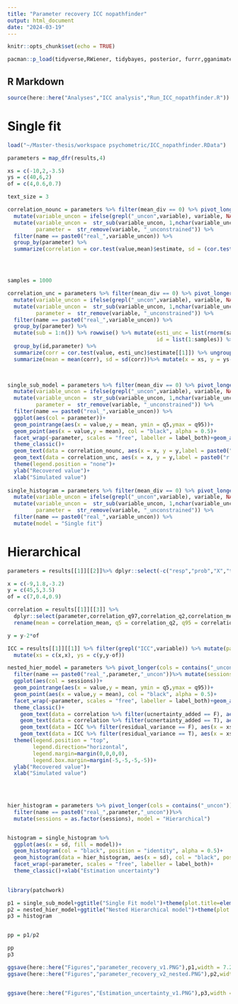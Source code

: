```yaml
---
title: "Parameter recovery ICC nopathfinder"
output: html_document
date: "2024-03-19"
---
```



```r
knitr::opts_chunk$set(echo = TRUE)

pacman::p_load(tidyverse,RWiener, tidybayes, posterior, furrr,gganimate, cmdstanr,patchwork, gamlss,truncnorm,extraDistr,flextable,lmerTest,lme4,Matrix,pracma,brms,HDInterval)
```

## R Markdown

```r
source(here::here("Analyses","ICC analysis","Run_ICC_nopathfinder.R"))

```

# Single fit
```r

load("~/Master-thesis/workspace psychometric/ICC_nopathfinder.RData")

parameters = map_dfr(results,4)

xs = c(-10,2,-3.5)
ys = c(40,6,2)
of = c(4,0.6,0.7)

text_size = 3

correlation_nounc = parameters %>% filter(mean_div == 0) %>% pivot_longer(cols = contains("_uncon")) %>%
  mutate(variable_uncon = ifelse(grepl("_uncon",variable), variable, NA)) %>% 
  mutate(variable_uncon =  str_sub(variable_uncon, 1,nchar(variable_uncon)-8),
         parameter =  str_remove(variable, "_unconstrained")) %>% 
  filter(name == paste0("real_",variable_uncon)) %>% 
  group_by(parameter) %>% 
  summarize(correlation = cor.test(value,mean)$estimate, sd = (cor.test(value,mean)$conf.int[2]-cor.test(value,mean)$conf.int[1])/3.96) %>% mutate(x = xs, y = ys)




samples = 1000

correlation_unc = parameters %>% filter(mean_div == 0) %>% pivot_longer(cols = contains("_uncon")) %>% 
  mutate(variable_uncon = ifelse(grepl("_uncon",variable), variable, NA)) %>% 
  mutate(variable_uncon =  str_sub(variable_uncon, 1,nchar(variable_uncon)-8),
         parameter =  str_remove(variable, "_unconstrained")) %>% 
  filter(name == paste0("real_",variable_uncon)) %>% 
  group_by(parameter) %>% 
  mutate(sub = 1:n()) %>% rowwise() %>% mutate(esti_unc = list(rnorm(samples,mean,sd)),
                                               id = list(1:samples)) %>% unnest() %>% 
  group_by(id,parameter) %>% 
  summarize(corr = cor.test(value, esti_unc)$estimate[[1]]) %>% ungroup() %>% group_by(parameter) %>% 
  summarize(mean = mean(corr), sd = sd(corr))%>% mutate(x = xs, y = ys-of)
  


single_sub_model = parameters %>% filter(mean_div == 0) %>% pivot_longer(cols = contains("_uncon")) %>% 
  mutate(variable_uncon = ifelse(grepl("_uncon",variable), variable, NA)) %>% 
  mutate(variable_uncon =  str_sub(variable_uncon, 1,nchar(variable_uncon)-8),
         parameter =  str_remove(variable, "_unconstrained")) %>% 
  filter(name == paste0("real_",variable_uncon)) %>% 
  ggplot(aes(col = parameter))+
  geom_pointrange(aes(x = value,y = mean, ymin = q5,ymax = q95))+
  geom_point(aes(x = value,y = mean), col = "black", alpha = 0.5)+
  facet_wrap(~parameter, scales = "free", labeller = label_both)+geom_abline()+
  theme_classic()+
  geom_text(data = correlation_nounc, aes(x = x, y = y,label = paste0("r (without) = ", round(correlation,2)," (",round(sd,2), ")")), size = text_size, col = "black")+
  geom_text(data = correlation_unc, aes(x = x, y = y,label = paste0("r (with) = ", round(mean,2)," (",round(sd,2), ")")), size = text_size)+
  theme(legend.position = "none")+
  ylab("Recovered value")+
  xlab("Simulated value")
  
single_histogram = parameters %>% filter(mean_div == 0) %>% pivot_longer(cols = contains("_uncon")) %>% 
  mutate(variable_uncon = ifelse(grepl("_uncon",variable), variable, NA)) %>% 
  mutate(variable_uncon =  str_sub(variable_uncon, 1,nchar(variable_uncon)-8),
         parameter =  str_remove(variable, "_unconstrained")) %>% 
  filter(name == paste0("real_",variable_uncon)) %>% 
  mutate(model = "Single fit")


```


# Hierarchical
```r

parameters = results[[1]][[2]]%>% dplyr::select(-c("resp","prob","X","trials.1")) %>% distinct()

x = c(-9,1.8,-3.2)
y = c(45,5,3.5)
of = c(7,0.4,0.9)

correlation = results[[1]][[3]] %>% 
  dplyr::select(parameter,correlation_q97,correlation_q2,correlation_mean,ucnertainty_added)%>% 
  rename(mean = correlation_mean, q5 = correlation_q2, q95 = correlation_q97) %>% mutate(xs = c(x,x), ys = c(y,y-of))

y = y-2*of

ICC = results[[1]][[1]] %>% filter(grepl("ICC",variable)) %>% mutate(parameter = str_sub(variable, 5,nchar(variable))) %>% dplyr::select(mean,q5,q95,residual_variance,parameter,variable)%>% arrange(residual_variance,parameter) %>% 
  mutate(xs = c(x,x), ys = c(y,y-of))

nested_hier_model = parameters %>% pivot_longer(cols = contains("_uncon")) %>% 
  filter(name == paste0("real_",parameter,"_uncon"))%>% mutate(sessions = as.factor(sessions)) %>% 
  ggplot(aes(col = sessions))+
  geom_pointrange(aes(x = value,y = mean, ymin = q5,ymax = q95))+
  geom_point(aes(x = value,y = mean), col = "black", alpha = 0.5)+
  facet_wrap(~parameter, scales = "free", labeller = label_both)+geom_abline()+
  theme_classic()+
    geom_text(data = correlation %>% filter(ucnertainty_added == F), aes(x = xs, y = ys,label = paste0("r (without) = ", round(mean,2)," [",round(q5,2),";",round(q95,2), "]")), size = text_size, col = "black")+
    geom_text(data = correlation %>% filter(ucnertainty_added == T), aes(x = xs, y = ys,label = paste0("r (with) = ", round(mean,2)," [",round(q5,2),";",round(q95,2), "]")), size = text_size, col = "black")+  
    geom_text(data = ICC %>% filter(residual_variance == F), aes(x = xs, y = ys,label = paste0("ICC_1 = ", round(mean,2)," [",round(q5,2),";",round(q95,2), "]")), size = text_size, col = "black")+
    geom_text(data = ICC %>% filter(residual_variance == T), aes(x = xs, y = ys,label = paste0("ICC_2 = ", round(mean,2)," [",round(q5,2),";",round(q95,2), "]")), size = text_size, col = "black")+
  theme(legend.position = "top",
        legend.direction="horizontal",
        legend.margin=margin(0,0,0,0),
        legend.box.margin=margin(-5,-5,-5,-5))+
  ylab("Recovered value")+
  xlab("Simulated value")
  
    


hier_histogram = parameters %>% pivot_longer(cols = contains("_uncon")) %>% 
  filter(name == paste0("real_",parameter,"_uncon"))%>% 
  mutate(sessions = as.factor(sessions), model = "Hierarchical")


histogram = single_histogram %>%
  ggplot(aes(x = sd, fill = model))+
  geom_histogram(col = "black", position = "identity", alpha = 0.5)+
  geom_histogram(data = hier_histogram, aes(x = sd), col = "black", position = "identity", alpha = 0.5)+
  facet_wrap(~parameter, scales = "free", labeller = label_both)+
  theme_classic()+xlab("Estimation uncertainty")
  


```





```r
library(patchwork)

p1 = single_sub_model+ggtitle("Single Fit model")+theme(plot.title=element_text(hjust=0.5))
p2 = nested_hier_model+ggtitle("Nested Hierarchical model")+theme(plot.title=element_text(hjust=0.5))
p3 = histogram


pp = p1/p2

pp
p3

ggsave(here::here("Figures","parameter_recovery_v1.PNG"),p1,width = 7.2,height = 5)
ggsave(here::here("Figures","parameter_recovery_v2_nested.PNG"),p2,width = 7.2,height = 5)


ggsave(here::here("Figures","Estimation_uncertainty_v1.PNG"),p3,width = 7.2,height = 4)


```

